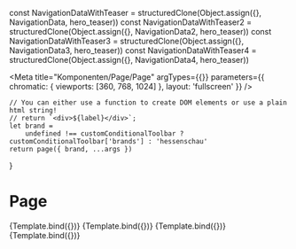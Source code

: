 
const NavigationDataWithTeaser  = structuredClone(Object.assign({}, NavigationData, hero_teaser))
const NavigationDataWithTeaser2 = structuredClone(Object.assign({}, NavigationData2, hero_teaser))
const NavigationDataWithTeaser3 = structuredClone(Object.assign({}, NavigationData3, hero_teaser))
const NavigationDataWithTeaser4 = structuredClone(Object.assign({}, NavigationData4, hero_teaser))

<Meta
    title="Komponenten/Page/Page"
    argTypes={{}}
    parameters={{
        chromatic: { 
            viewports: [360, 768, 1024]
        },
        layout: 'fullscreen' }}
/>

    // You can either use a function to create DOM elements or use a plain html string!
    // return `<div>${label}</div>`;
    let brand =
        undefined !== customConditionalToolbar ? customConditionalToolbar['brands'] : 'hessenschau'
    return page({ brand, ...args })
}

# Page

<Preview withToolbar>
    <Story name="Default" args={NavigationData}>
        {Template.bind({})}
    </Story>
    <Story name="With Unwetter" args={NavigationData2}>
        {Template.bind({})}
    </Story>
    <Story name="With subnav open" args={NavigationData3}>
        {Template.bind({})}
    </Story>
    <Story name="With subnav open and Service Nav Item active" args={NavigationData4}>
        {Template.bind({})}
    </Story>
</Preview>

<ArgsTable story="Default" />
